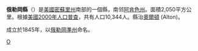 {{Infobox U.S. County
| county = 俄勒岡縣            <!-- the word "County" should appear here. Type "Washington County", not "Washington" -->
| state = 密蘇里州
| en county = Oregon County            <!-- the word "County" should appear here. Type "Washington County", not "Washington" -->
| en state = Missouri
| seal =               <!-- image of county seal -->
| founded year = 1845       <!-- if you include a reference, the year's wikilink won't work so add the [[|]] to the year -->
| founded date =       <!-- optional, syntax is: February 1 -->
| seat wl = Alton           <!-- county seat; the WikiLink is created for you: "City" results in "[[City,_State|City]]" -->
| largest city wl = Thayer    <!-- largest city; the WikiLink is created for you: "City" results in "[[City,_State|City]]" -->
| area_total_sq_mi = 792
| area_total_km2 = 2050
| area_land_sq_mi = 791
| area_land_km2 = 2050
| area_water_sq_mi = 0
| area_water_km2 = 0
| area percentage = 0.02%
| census yr = 2000
| pop = 10344
| density_sq_mi = 13 
| density_km2 = 5
| time zone = Central
| UTC offset = -6     <!-- example: time zone = Central; UTC offset = -6; DST offset = -5  -->
| DST offset = -5
| footnotes = 
| web =
| named for = [[Oregon_Territory|Oregon Territory]]
}}
'''俄勒岡縣'''（{{lang-en|Oregon County}}）是[[美國|美國]][[密蘇里州|密蘇里州]]南部的一個縣，南邻[[阿肯色州|阿肯色州]]。面積2,050平方公里。根據[[美國2000年人口普查|美國2000年人口普查]]，共有人口10,344人。縣治[[奧爾頓_(密蘇里州)|奧爾頓]] (Alton)。

成立於1845年，以[[俄勒岡準州|俄勒岡準州]]命名。
{{Missouri-stub}}

[[Category:密苏里州行政区划|O]]